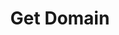 ---
title: "Get Domain"
sidebarTitle: "Get Domain"
openapi: "/openapi.yaml GET /v2/accounts/{account_id}/domains/{domain}"
---